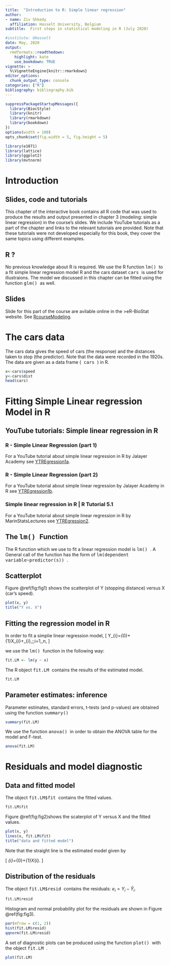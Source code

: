 ---
title:  "Introduction to R: Simple linear regression"
author:
- name: Ziv Shkedy
  affiliation: Hasselt University, Belgium
subtitle:  First steps in statistical modeling in R (July 2020)

#institute: UHasselt
date: May, 2020
output:
  rmdformats::readthedown:
    highlight: kate
    use_bookdown: TRUE
vignette: >
  %\VignetteEngine{knitr::rmarkdown}
editor_options: 
  chunk_output_type: console
categories: ["R"]
bibliography: bibliography.bib
---


<script type="text/javascript"
  src="http://cdn.mathjax.org/mathjax/latest/MathJax.js?config=TeX-AMS-MML_HTMLorMML">
</script>


```{r style, echo=FALSE, message=FALSE, warning=FALSE, results="asis"}
suppressPackageStartupMessages({
  library(BiocStyle)
  library(knitr)
  library(rmarkdown)
  library(bookdown)
})
options(width = 100)
opts_chunk$set(fig.width = 5, fig.height = 5)

```

```{r,echo=FALSE}
library(e1071)
library(lattice)
library(ggplot2)
library(mvtnorm)
```

# Introduction

## Slides, code and tutorials

This chapter of the interactive book contains all R code that was used to produce the results and output presented in chapter 3 (modeling: simple linear regression) in the course's slides. We include YouTube tutorials as a part of the chapter and links to the relevant tutorials are provided. Note that these tutorials were not developed especially for this book, they cover the same topics using different examples. 

## R ?
No previous knowledge about R is required. We use the R function <tt> lm() </tt> to a fit simple linear regression model R and the cars dataset <tt> cars </tt> is used for illustraions. The model we discussed in this chapter can be fitted using the function <tt> glm() </tt> as well.

##  Slides
Slide for this part of the course are avilable online in the >eR-BioStat website. See  [RcourseModeling](https://github.com/eR-Biostat/Courses/blob/master/Introductory%20Courses/Introduction%20to%20R/Slides/eR-Biostat_An%20Introduction%20to%20R_2017_Modeling1.pdf).

# The cars data

The cars data gives the speed of cars (the response) and the distances taken to stop (the predictor). Note that the data were recorded in the 1920s. The data are given as a data frame (<tt> cars </tt>) in R.

```{r}
x<-cars$speed
y<-cars$dist
head(cars)
```

# Fitting Simple Linear regression Model in R


## YouTube tutorials: Simple linear regression in R

### R - Simple Linear Regression (part 1)

For a YouTube tutorial about simple linear regression in R by Jalayer Academy see [YTREgression1a](https://www.youtube.com/watch?v=wnIlld_8lSg).

### R - Simple Linear Regression (part 2)

For a YouTube tutorial about simple linear regression by Jalayer Academy in R see [YTREgression1b](https://www.youtube.com/watch?v=m_8XYVzT1IU).

### Simple linear regression in R | R Tutorial 5.1

For a YouTube tutorial about simple linear regression in R by MarinStatsLectures see [YTREgression2](https://www.youtube.com/watch?v=66z_MRwtFJM&t=14s).


##  The <tt> lm() </tt> Function

The R function which we use to fit a linear regression model is <tt> lm() </tt>. A General call of the function has the form of <tt> lm(dependent variable~predictor(s)) </tt>.

## Scatterplot

Figure \@ref(fig:fig1) shows the scatterplot of Y (stopping distance) versus X (car's speed).

```{r fig1,fig.cap="Speed (X) versus stopping ditance (Y)."}
plot(x, y)
title("Y vs. X")
```


## Fitting the regression model in R

In order to fit a simplie linear regression model, 
\[
Y_{i}=\beta_{0}+\beta_{1}X_{i}+\varepsilon_{i},\;\;i=1,\dots,n,
\]

we use the <tt> lm() </tt> function in the following way:

```{r}
fit.LM <- lm(y ~ x)
```

The R object <tt> fit.LM </tt>  contains the results of the estimated model.

```{r}
fit.LM
```

## Parameter estimates: inference

Parameter estimates, standard errors, t-tests (and p-values) are obtained using the function <tt>  summary() </tt>

```{r}
summary(fit.LM)
```

We use the function <tt> anova() </tt> in order to obtain the ANOVA table for the model and F-test.

```{r}
anova(fit.LM)
```


# Residuals and model diagnostic

## Data and fitted model

The object <tt> fit.LM\$fit </tt> contains the fitted values.

```{r}
fit.LM$fit
```


Figure \@ref(fig:fig2)shows the scaterplot of Y versus X and the fitted values.

```{r fig2,fig.cap="Data and fitted model."}
plot(x, y)
lines(x, fit.LM$fit)
title("data and fitted model")
```

Note that the straight line is the estimated model given by

\[
\hat{Y}_{i}=\hat{\beta}_{0}+\hat{\beta}_{1}X_{i}.
\]

## Distribution of the residuals

The object <tt> fit.LM\$resid </tt> contains the residuals: $e_{i}=Y_{i}-\hat{Y}_{i}$.

```{r}
fit.LM$resid
```

Histogram and normal probability plot for the residuals are shown in Figure \@ref(fig:fig3).

```{r  fig3,fig.cap="Distribution of the residuals."}
par(mfrow = c(1, 2))
hist(fit.LM$resid)
qqnorm(fit.LM$resid)
```

A set of diagnostic plots can be produced using the function <tt>plot() </tt> with the object <tt> fit.LM </tt>. 

```{r fig4,fig.cap="Diagnostic plots."}
plot(fit.LM)
```



